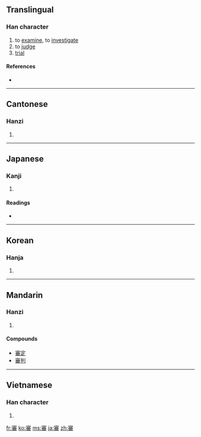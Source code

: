 {{also|审}}
==Translingual==

===Han character===
{{Han char|rn=40|rad=宀|as=12|sn=15|four=3060<sub>9</sub>|canj=十竹木田 (JHDW)|ids=⿱[[宀]][[番]]}}

# to [[examine]], to [[investigate]]
# to [[judge]]
# [[trial]]

====References====
* {{Han ref|kx=0291.220|dkj=07316|dj=0577.210|hdz=20954.050|uh=5BE9|ud=23529|bh=BC66|bd=48230}}

----

==Cantonese==

===Hanzi===
{{yue-hanzi|jyut=|y=sam2|sim=审}}

# {{defn|Cantonese|sort=宀12}}

----

==Japanese==

===Kanji===
{{ja-kanji|grade=c|rs=宀12}}

# {{defn|Japanese|sort=宀12}}

====Readings====
* {{ja-readings|on=[[しん]] (shin)|kun=[[つまびらか]] (tsumabiraka)}}

----

==Korean==

===Hanja===
{{ko-hanja|hangeul=심|rv=sim|mr=sim}}

# {{defn|Korean|sort=宀12}}

----

==Mandarin==

===Hanzi===
{{cmn-hanzi|sim=审|pin=[[shěn]] ([[shen3]])|wg=shen<sup>3</sup>}}

# {{defn|Mandarin|sort=宀12}}

====Compounds====
* [[審定]]
*[[審判]]
----

==Vietnamese==

===Han character===
{{vi-hantu|[[thẩm]], [[săm]], [[sẩm]], [[thắm]], [[thẳm]], [[thấm]], [[thủm]], [[thẫm]]|rs=宀12}}

# {{defn|Vietnamese|sort=宀12}}

[[fr:審]]
[[ko:審]]
[[ms:審]]
[[ja:審]]
[[zh:審]]
